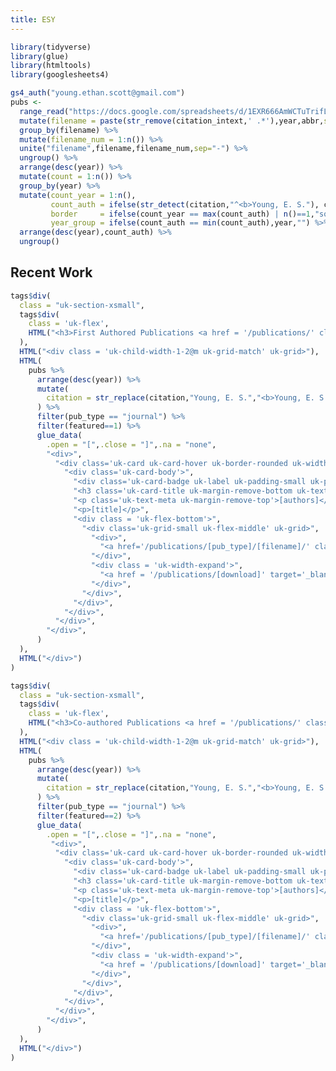 ```yaml
---
title: ESY
---
```

```r
library(tidyverse)
library(glue)
library(htmltools)
library(googlesheets4)
```

```r
gs4_auth("young.ethan.scott@gmail.com")
pubs <- 
  range_read("https://docs.google.com/spreadsheets/d/1EXR666AmWCTuTrifL-BtlwS4BgPs-n3NE0OQkhnAoHc/edit#gid=0", sheet = 1, col_types = c("c")) %>% 
  mutate(filename = paste(str_remove(citation_intext,' .*'),year,abbr,sep='-') %>% str_remove('&') %>% str_to_lower()) %>%
  group_by(filename) %>%
  mutate(filename_num = 1:n()) %>%
  unite("filename",filename,filename_num,sep="-") %>%
  ungroup() %>% 
  arrange(desc(year)) %>% 
  mutate(count = 1:n()) %>% 
  group_by(year) %>%
  mutate(count_year = 1:n(),
         count_auth = ifelse(str_detect(citation,"^<b>Young, E. S."), count*-1, count_year),
         border     = ifelse(count_year == max(count_auth) | n()==1,"solid","none"),
         year_group = ifelse(count_auth == min(count_auth),year,"") %>% str_replace("-"," ")) %>% 
  arrange(desc(year),count_auth) %>% 
  ungroup()
```

<h2 id = "recent-work" class="uk-h1 uk-text-center"><span>Recent Work</span></h2>

```r
tags$div(
  class = "uk-section-xsmall",
  tags$div(
    class = 'uk-flex',
    HTML("<h3>First Authored Publications <a href = '/publications/' class = 'uk-icon-link uk-margin-left' uk-icon='chevron-right' uk-tooltip='View All'></a></h3>")
  ),
  HTML("<div class = 'uk-child-width-1-2@m uk-grid-match' uk-grid>"),
  HTML(
    pubs %>%
      arrange(desc(year)) %>%
      mutate(
        citation = str_replace(citation,"Young, E. S.","<b>Young, E. S.</b>")
      ) %>% 
      filter(pub_type == "journal") %>%
      filter(featured==1) %>%
      glue_data(
        .open = "[",.close = "]",.na = "none",
        "<div>",
          "<div class='uk-card uk-card-hover uk-border-rounded uk-width-1-1@m'>",
            "<div class='uk-card-body'>",
              "<div class='uk-card-badge uk-label uk-padding-small uk-padding-remove-vertical uk-border-rounded' uk-tooltip='title: [journal]; pos: top'>[abbr]</div>",
              "<h3 class='uk-card-title uk-margin-remove-bottom uk-text-bold'>[citation_intext] ([str_replace(year,'-', ' ')])</h3>",
              "<p class='uk-text-meta uk-margin-remove-top'>[authors]</p>",
              "<p>[title]</p>",
              "<div class = 'uk-flex-bottom'>",
                "<div class='uk-grid-small uk-flex-middle' uk-grid>",
                  "<div>",
                    "<a href='/publications/[pub_type]/[filename]/' class='uk-button uk-button-text'>Read More</a>",
                  "</div>",
                  "<div class = 'uk-width-expand'>",
                    "<a href = '/publications/[download]' target='_blank' class = 'uk-icon-button' uk-icon = 'file-pdf' [ifelse(is.na(download),'hidden','')]></a>",
                  "</div>",
                "</div>",
              "</div>",
            "</div>",
          "</div>",
        "</div>",
      )
  ),
  HTML("</div>")
)
```

```r
tags$div(
  class = "uk-section-xsmall",
  tags$div(
    class = 'uk-flex',
    HTML("<h3>Co-authored Publications <a href = '/publications/' class = 'uk-icon-link uk-margin-left' uk-icon='chevron-right' uk-tooltip='View All'></a></h3>")
  ),
  HTML("<div class = 'uk-child-width-1-2@m uk-grid-match' uk-grid>"),
  HTML(
    pubs %>%
      arrange(desc(year)) %>%
      mutate(
        citation = str_replace(citation,"Young, E. S.","<b>Young, E. S.</b>")
      ) %>% 
      filter(pub_type == "journal") %>%
      filter(featured==2) %>%
      glue_data(
        .open = "[",.close = "]",.na = "none",
         "<div>",
          "<div class='uk-card uk-card-hover uk-border-rounded uk-width-1-1@m'>",
            "<div class='uk-card-body'>",
              "<div class='uk-card-badge uk-label uk-padding-small uk-padding-remove-vertical uk-border-rounded' uk-tooltip='title: [journal]; pos: top'>[abbr]</div>",
              "<h3 class='uk-card-title uk-margin-remove-bottom uk-text-bold'>[citation_intext] ([year])</h3>",
              "<p class='uk-text-meta uk-margin-remove-top'>[authors]</p>",
              "<p>[title]</p>",
              "<div class = 'uk-flex-bottom'>",
                "<div class='uk-grid-small uk-flex-middle' uk-grid>",
                  "<div>",
                    "<a href='/publications/[pub_type]/[filename]/' class='uk-button uk-button-text'>Read More</a>",
                  "</div>",
                  "<div class = 'uk-width-expand'>",
                    "<a href = '/publications/[download]' target='_blank' class = 'uk-icon-button' uk-icon = 'file-pdf' [ifelse(is.na(download),'hidden','')]></a>",
                  "</div>",
                "</div>",
              "</div>",
            "</div>",
          "</div>",
        "</div>",
      )
  ),
  HTML("</div>")
)
```